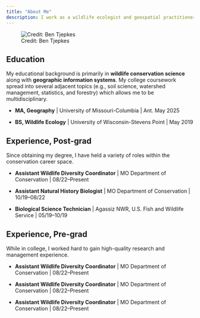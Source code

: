 ---
title: "About Me"
description: I work as a wildlife ecologist and geospatial practitioner to find solutions for researching and conserving our natural resources.
---

![Credit: Ben Tjepkes](img-ben-work.png)

## Education

My educational background is primarily in **wildlife conservation science** along with **geographic information systems**. My college coursework spread into several adjacent topics (e.g., soil science, watershed management, statistics, and forestry) which allows me to be multidisciplinary.

- **MA, Geography** | University of Missouri-Columbia | Ant. May 2025

- **BS, Wildlife Ecology** | University of Wisconsin-Stevens Point | May 2019

## Experience, Post-grad

Since obtaining my degree, I have held a variety of roles within the conservation career space.

- **Assistant Wildlife Diversity Coordinator** | MO Department of Conservation | 08/22--Present

- **Assistant Natural History Biologist** | MO Department of Conservation | 10/19--08/22

- **Biological Science Technician** | Agassiz NWR, U.S. Fish and Wildlife Service | 05/19--10/19

## Experience, Pre-grad

While in college, I worked hard to gain high-quality research and management experience.

- **Assistant Wildlife Diversity Coordinator** | MO Department of Conservation | 08/22--Present

- **Assistant Wildlife Diversity Coordinator** | MO Department of Conservation | 08/22--Present

- **Assistant Wildlife Diversity Coordinator** | MO Department of Conservation | 08/22--Present
